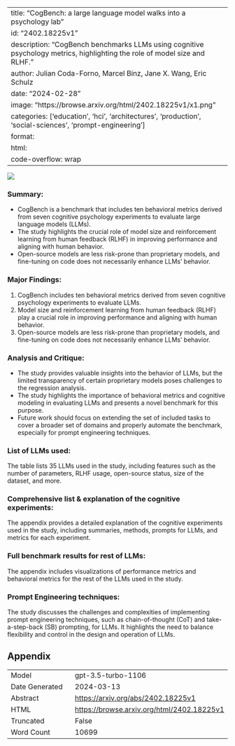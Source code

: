 
---
title: "CogBench: a large language model walks into a psychology lab"
id: "2402.18225v1"
description: "CogBench benchmarks LLMs using cognitive psychology metrics, highlighting the role of model size and RLHF."
author: Julian Coda-Forno, Marcel Binz, Jane X. Wang, Eric Schulz
date: "2024-02-28"
image: "https://browse.arxiv.org/html/2402.18225v1/x1.png"
categories: ['education', 'hci', 'architectures', 'production', 'social-sciences', 'prompt-engineering']
format:
  html:
    code-overflow: wrap
---

![](https://browse.arxiv.org/html/2402.18225v1/x1.png)

### **Summary:**
- CogBench is a benchmark that includes ten behavioral metrics derived from seven cognitive psychology experiments to evaluate large language models (LLMs).
- The study highlights the crucial role of model size and reinforcement learning from human feedback (RLHF) in improving performance and aligning with human behavior.
- Open-source models are less risk-prone than proprietary models, and fine-tuning on code does not necessarily enhance LLMs' behavior.

### **Major Findings:**
1. CogBench includes ten behavioral metrics derived from seven cognitive psychology experiments to evaluate LLMs.
2. Model size and reinforcement learning from human feedback (RLHF) play a crucial role in improving performance and aligning with human behavior.
3. Open-source models are less risk-prone than proprietary models, and fine-tuning on code does not necessarily enhance LLMs' behavior.

### **Analysis and Critique:**
- The study provides valuable insights into the behavior of LLMs, but the limited transparency of certain proprietary models poses challenges to the regression analysis.
- The study highlights the importance of behavioral metrics and cognitive modeling in evaluating LLMs and presents a novel benchmark for this purpose.
- Future work should focus on extending the set of included tasks to cover a broader set of domains and properly automate the benchmark, especially for prompt engineering techniques.

### **List of LLMs used:**
The table lists 35 LLMs used in the study, including features such as the number of parameters, RLHF usage, open-source status, size of the dataset, and more.

### **Comprehensive list & explanation of the cognitive experiments:**
The appendix provides a detailed explanation of the cognitive experiments used in the study, including summaries, methods, prompts for LLMs, and metrics for each experiment.

### **Full benchmark results for rest of LLMs:**
The appendix includes visualizations of performance metrics and behavioral metrics for the rest of the LLMs used in the study.

### **Prompt Engineering techniques:**
The study discusses the challenges and complexities of implementing prompt engineering techniques, such as chain-of-thought (CoT) and take-a-step-back (SB) prompting, for LLMs. It highlights the need to balance flexibility and control in the design and operation of LLMs.

## Appendix

|          |          |
|----------|----------|
| Model     | gpt-3.5-turbo-1106       |
| Date Generated     | 2024-03-13       |
| Abstract | [https://arxiv.org/abs/2402.18225v1](https://arxiv.org/abs/2402.18225v1)        |
| HTML     | [https://browse.arxiv.org/html/2402.18225v1](https://browse.arxiv.org/html/2402.18225v1)       |
| Truncated       | False       |
| Word Count       | 10699       |